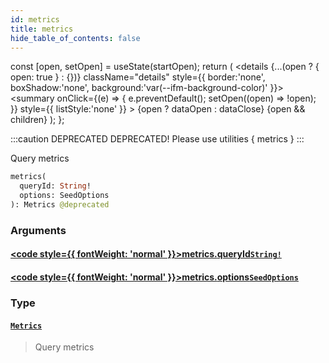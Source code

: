 ```yaml
---
id: metrics
title: metrics
hide_table_of_contents: false
---
```







  const [open, setOpen] = useState(startOpen);
  return (
    <details {...(open ? { open: true } : {})} className="details" style={{ border:'none', boxShadow:'none', background:'var(--ifm-background-color)' }}>
      <summary
        onClick={(e) => {
          e.preventDefault();
          setOpen((open) => !open);
        }}
        style={{ listStyle:'none' }}
      >
      {open ? dataOpen : dataClose}
      </summary>
      {open && children}
    </details>
  );
};








:::caution DEPRECATED
DEPRECATED! Please use utilities { metrics }
:::

Query metrics


```graphql
metrics(
  queryId: String!
  options: SeedOptions
): Metrics @deprecated
```




### Arguments

#### [<code style={{ fontWeight: 'normal' }}>metrics.<b>queryId</b></code>](#)<Bullet />[`String!`](/docs/graphql-reference/scalars/string) <Badge class="badge badge--secondary" text="non-null"/> <Badge class="badge badge--secondary" text="scalar"/> 
> 
> 
> 
> 

#### [<code style={{ fontWeight: 'normal' }}>metrics.<b>options</b></code>](#)<Bullet />[`SeedOptions`](/docs/graphql-reference/inputs/seed-options) <Badge class="badge badge--secondary" text="input"/> 
> 
> 
> 
> 

### Type

#### [`Metrics`](/docs/graphql-reference/objects/metrics) <Badge class="badge badge--secondary" text="object"/> 
> 
> 
> Query metrics
> 



